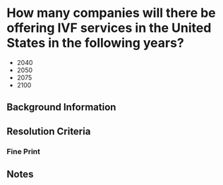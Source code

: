 
# How many companies will there be offering IVF services in the United States in the following years?

* 2040
* 2050
* 2075
* 2100

## Background Information

## Resolution Criteria

### Fine Print

## Notes

